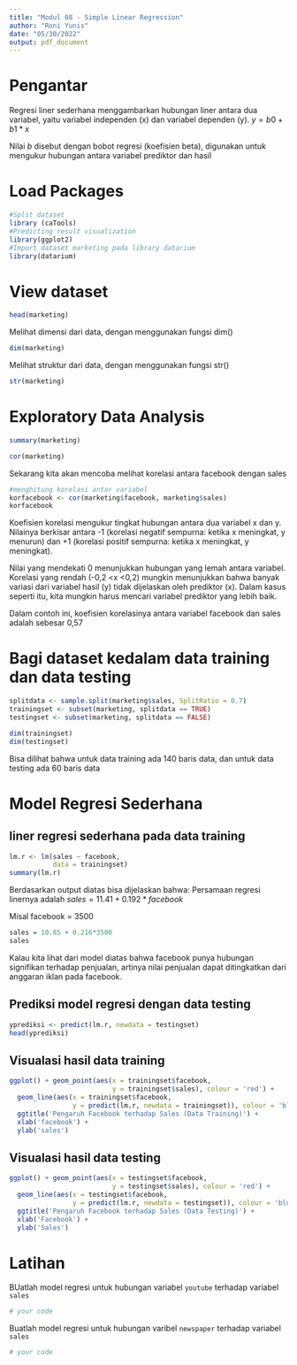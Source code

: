---
title: "Modul 08 - Simple Linear Regression"
author: "Roni Yunis"
date: "05/30/2022"
output: pdf_document
---

# Pengantar
Regresi liner sederhana menggambarkan hubungan liner antara dua variabel, yaitu variabel independen (x) dan variabel dependen (y). 
$y = b0 + b1*x$

Nilai $b$ disebut dengan bobot regresi (koefisien beta), digunakan untuk mengukur hubungan antara variabel prediktor dan hasil


# Load Packages
```{r}
#Split dataset 
library (caTools)
#Predicting result visualization
library(ggplot2)
#Import dataset marketing pada library datarium
library(datarium)

```

# View dataset
```{r}
head(marketing)
```

Melihat dimensi dari data, dengan menggunakan fungsi dim()
```{r}
dim(marketing)
```
Melihat struktur dari data, dengan menggunakan fungsi str()
```{r}
str(marketing)
```

# Exploratory Data Analysis

```{r}
summary(marketing)
```
```{r}
cor(marketing)
```

Sekarang kita akan mencoba melihat korelasi antara facebook dengan sales

```{r}
#menghitung korelasi antar variabel
korfacebook <- cor(marketing$facebook, marketing$sales)
korfacebook
```
Koefisien korelasi mengukur tingkat hubungan antara dua variabel x dan y. Nilainya berkisar antara -1 (korelasi negatif sempurna: ketika x meningkat, y menurun) dan +1 (korelasi positif sempurna: ketika x meningkat, y meningkat).

Nilai yang mendekati 0 menunjukkan hubungan yang lemah antara variabel. Korelasi yang rendah (-0,2 <x <0,2) mungkin menunjukkan bahwa banyak variasi dari variabel hasil (y) tidak dijelaskan oleh prediktor (x). Dalam kasus seperti itu, kita mungkin harus mencari variabel prediktor yang lebih baik.

Dalam contoh ini, koefisien korelasinya antara variabel facebook dan sales adalah sebesar 0,57

# Bagi dataset kedalam data training dan data testing
```{r}
splitdata <- sample.split(marketing$sales, SplitRatio = 0.7)
trainingset <- subset(marketing, splitdata == TRUE)
testingset <- subset(marketing, splitdata == FALSE)
```

```{r}
dim(trainingset)
dim(testingset)
```

Bisa dilihat bahwa untuk data training ada 140 baris data, dan untuk data testing ada 60 baris data


# Model Regresi Sederhana
## liner regresi sederhana pada data training
```{r}
lm.r <- lm(sales ~ facebook,
           data = trainingset)
summary(lm.r)
```
Berdasarkan output diatas bisa dijelaskan bahwa:
Persamaan regresi linernya adalah $sales = 11.41 + 0.192*facebook$

Misal facebook = 3500
```{r}
sales = 10.85 + 0.216*3500
sales
```


Kalau kita lihat dari model diatas bahwa facebook punya hubungan signifikan terhadap penjualan, artinya nilai penjualan dapat ditingkatkan dari anggaran iklan pada facebook. 


## Prediksi model regresi dengan data testing
```{r}
yprediksi <- predict(lm.r, newdata = testingset)
head(yprediksi)
```

## Visualasi hasil data training
```{r}
ggplot() + geom_point(aes(x = trainingset$facebook,
                          y = trainingset$sales), colour = 'red') +
  geom_line(aes(x = trainingset$facebook,
                y = predict(lm.r, newdata = trainingset)), colour = 'blue') +
  ggtitle('Pengaruh Facebook terhadap Sales (Data Training)') +
  xlab('facebook') +
  ylab('sales')
```

## Visualasi hasil data testing
```{r}
ggplot() + geom_point(aes(x = testingset$facebook,
                          y = testingset$sales), colour = 'red') +
  geom_line(aes(x = testingset$facebook,
                y = predict(lm.r, newdata = testingset)), colour = 'blue') +
  ggtitle('Pengaruh Facebook terhadap Sales (Data Testing)') +
  xlab('Facebook') +
  ylab('Sales')
```
# Latihan
BUatlah model regresi untuk hubungan variabel `youtube` terhadap variabel `sales`
```{r}
# your code

```


Buatlah model regresi untuk hubungan varibel `newspaper` terhadap variabel `sales`
```{r}
# your code


```



